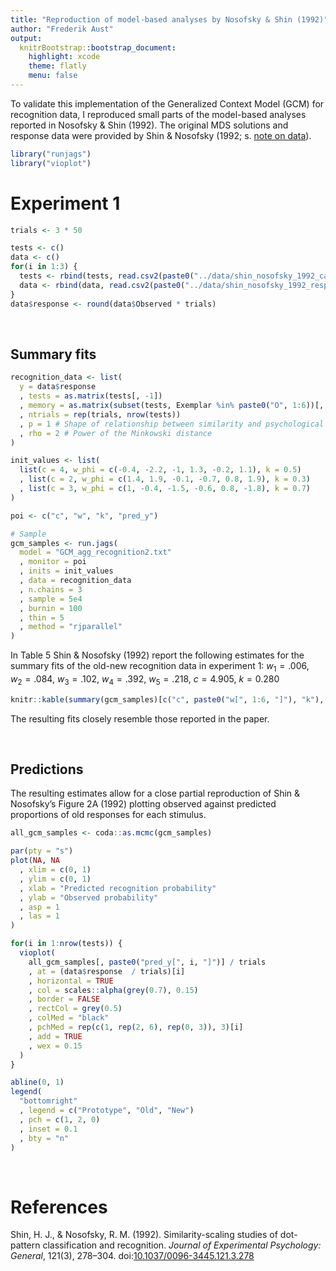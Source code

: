 ```yaml
---
title: "Reproduction of model-based analyses by Nosofsky & Shin (1992)"
author: "Frederik Aust"
output:
  knitrBootstrap::bootstrap_document:
    highlight: xcode
    theme: flatly
    menu: false
---
```


To validate this implementation of the Generalized Context Model (GCM) for recognition data, I reproduced small parts of the model-based analyses reported in Nosofsky & Shin (1992). The original MDS solutions and response data were provided by Shin & Nosofsky (1992; s. [note on data](../data/README.html)).

```r
library("runjags")
library("vioplot")
```

# Experiment 1

```r
trials <- 3 * 50

tests <- c()
data <- c()
for(i in 1:3) {
  tests <- rbind(tests, read.csv2(paste0("../data/shin_nosofsky_1992_cat", i, ".csv")))
  data <- rbind(data, read.csv2(paste0("../data/shin_nosofsky_1992_responses_cat", i, ".csv")))
}
data$response <- round(data$Observed * trials)
```

<br />

## Summary fits

```r
recognition_data <- list(
  y = data$response
  , tests = as.matrix(tests[, -1])
  , memory = as.matrix(subset(tests, Exemplar %in% paste0("O", 1:6))[, -1])
  , ntrials = rep(trials, nrow(tests))
  , p = 1 # Shape of relationship between similarity and psychological distance
  , rho = 2 # Power of the Minkowski distance
)

init_values <- list(
  list(c = 4, w_phi = c(-0.4, -2.2, -1, 1.3, -0.2, 1.1), k = 0.5)
  , list(c = 2, w_phi = c(1.4, 1.9, -0.1, -0.7, 0.8, 1.9), k = 0.3)
  , list(c = 3, w_phi = c(1, -0.4, -1.5, -0.6, 0.8, -1.8), k = 0.7)
)

poi <- c("c", "w", "k", "pred_y")

# Sample
gcm_samples <- run.jags(
  model = "GCM_agg_recognition2.txt"
  , monitor = poi
  , inits = init_values
  , data = recognition_data
  , n.chains = 3
  , sample = 5e4
  , burnin = 100
  , thin = 5
  , method = "rjparallel"
)
```

In Table 5 Shin & Nosofsky (1992) report the following estimates for the summary fits of the old-new recognition data in experiment 1: $w_1 = .006$, $w_2 = .084$, $w_3 = .102$, $w_4 = .392$, $w_5 = .218$, $c = 4.905$, $k = 0.280$

```r
knitr::kable(summary(gcm_samples)[c("c", paste0("w[", 1:6, "]"), "k"), ])
```

The resulting fits closely resemble those reported in the paper.

<br />

## Predictions
The resulting estimates allow for a close partial reproduction of Shin & Nosofsky's Figure 2A (1992) plotting observed against predicted proportions of old responses for each stimulus.

```r
all_gcm_samples <- coda::as.mcmc(gcm_samples)

par(pty = "s")
plot(NA, NA
  , xlim = c(0, 1)
  , ylim = c(0, 1)
  , xlab = "Predicted recognition probability"
  , ylab = "Observed probability"
  , asp = 1
  , las = 1
)

for(i in 1:nrow(tests)) {
  vioplot(
    all_gcm_samples[, paste0("pred_y[", i, "]")] / trials
    , at = (data$response  / trials)[i]
    , horizontal = TRUE
    , col = scales::alpha(grey(0.7), 0.15)
    , border = FALSE
    , rectCol = grey(0.5)
    , colMed = "black"
    , pchMed = rep(c(1, rep(2, 6), rep(0, 3)), 3)[i]
    , add = TRUE
    , wex = 0.15
  )
}

abline(0, 1)
legend(
  "bottomright"
  , legend = c("Prototype", "Old", "New")
  , pch = c(1, 2, 0)
  , inset = 0.1
  , bty = "n"
)
```

<br />

# References
Shin, H. J., & Nosofsky, R. M. (1992). Similarity-scaling studies of dot-pattern classification and recognition. *Journal of Experimental Psychology: General*, 121(3), 278–304. doi:[10.1037/0096-3445.121.3.278](https://doi.org/10.1037/0096-3445.121.3.278)
